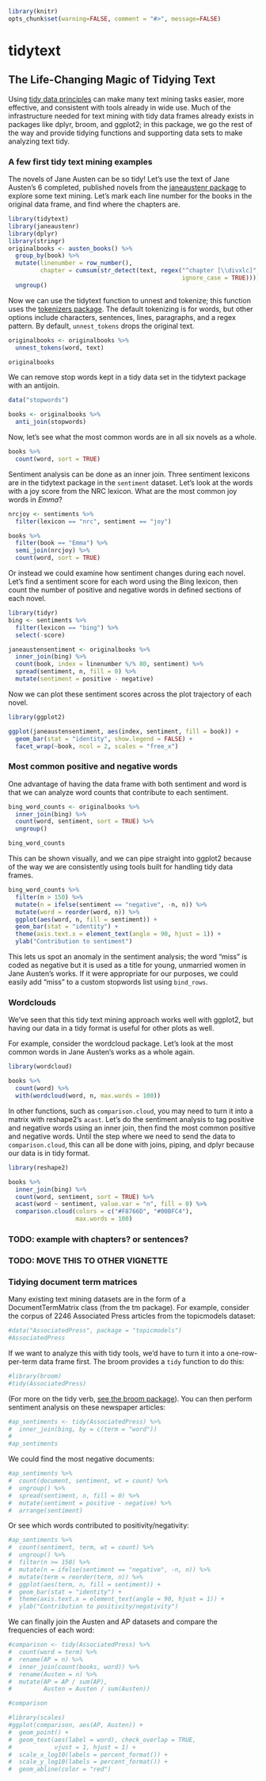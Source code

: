 <!--
%\VignetteEngine{knitr::knitr}
%\VignetteIndexEntry{Introduction to tidytext}
-->

```r
library(knitr)
opts_chunk$set(warning=FALSE, comment = "#>", message=FALSE)
```

# tidytext
## The Life-Changing Magic of Tidying Text

Using [tidy data principles](https://www.jstatsoft.org/article/view/v059i10) can make many text mining tasks easier, more effective, and  consistent with tools already in wide use. Much of the infrastructure needed for text mining with tidy data frames already exists in packages like dplyr, broom, and ggplot2; in this package, we go the rest of the way and provide tidying functions and supporting data sets to make analyzing text tidy.

### A few first tidy text mining examples

The novels of Jane Austen can be so tidy! Let's use the text of Jane Austen's 6 completed, published novels from the [janeaustenr package](https://github.com/juliasilge/janeaustenr) to explore some text mining. Let's mark each line number for the books in the original data frame, and find where the chapters are.


```r
library(tidytext)
library(janeaustenr)
library(dplyr)
library(stringr)
originalbooks <- austen_books() %>%
  group_by(book) %>%
  mutate(linenumber = row_number(),
         chapter = cumsum(str_detect(text, regex("^chapter [\\divxlc]",
                                                 ignore_case = TRUE)))) %>%
  ungroup()
```

Now we can use the tidytext function to unnest and tokenize; this function uses the [tokenizers package](https://github.com/lmullen/tokenizers). The default tokenizing is for words, but other options include characters, sentences, lines, paragraphs, and a regex pattern. By default, `unnest_tokens` drops the original text.

```r
originalbooks <- originalbooks %>%
  unnest_tokens(word, text)

originalbooks
```

We can remove stop words kept in a tidy data set in the tidytext package with an antijoin.

```r
data("stopwords")

books <- originalbooks %>%
  anti_join(stopwords)
```

Now, let's see what the most common words are in all six novels as a whole.

```r
books %>%
  count(word, sort = TRUE)
```

Sentiment analysis can be done as an inner join. Three sentiment lexicons are in the tidytext package in the `sentiment` dataset. Let's look at the words with a joy score from the NRC lexicon. What are the most common joy words in *Emma*?

```r
nrcjoy <- sentiments %>%
  filter(lexicon == "nrc", sentiment == "joy")

books %>%
  filter(book == "Emma") %>%
  semi_join(nrcjoy) %>%
  count(word, sort = TRUE)
```

Or instead we could examine how sentiment changes during each novel. Let's find a sentiment score for each word using the Bing lexicon, then count the number of positive and negative words in defined sections of each novel.

```r
library(tidyr)
bing <- sentiments %>%
  filter(lexicon == "bing") %>%
  select(-score)

janeaustensentiment <- originalbooks %>%
  inner_join(bing) %>%
  count(book, index = linenumber %/% 80, sentiment) %>%
  spread(sentiment, n, fill = 0) %>%
  mutate(sentiment = positive - negative)
```

Now we can plot these sentiment scores across the plot trajectory of each novel.

```r
library(ggplot2)

ggplot(janeaustensentiment, aes(index, sentiment, fill = book)) +
  geom_bar(stat = "identity", show.legend = FALSE) +
  facet_wrap(~book, ncol = 2, scales = "free_x")
```

### Most common positive and negative words

One advantage of having the data frame with both sentiment and word is that we can analyze word counts that contribute to each sentiment.

```r
bing_word_counts <- originalbooks %>%
  inner_join(bing) %>%
  count(word, sentiment, sort = TRUE) %>%
  ungroup()

bing_word_counts
```

This can be shown visually, and we can pipe straight into ggplot2 because of the way we are consistently using tools built for handling tidy data frames.

```r
bing_word_counts %>%
  filter(n > 150) %>%
  mutate(n = ifelse(sentiment == "negative", -n, n)) %>%
  mutate(word = reorder(word, n)) %>%
  ggplot(aes(word, n, fill = sentiment)) +
  geom_bar(stat = "identity") +
  theme(axis.text.x = element_text(angle = 90, hjust = 1)) +
  ylab("Contribution to sentiment")
```

This lets us spot an anomaly in the sentiment analysis; the word "miss" is coded as negative but it is used as a title for young, unmarried women in Jane Austen's works. If it were appropriate for our purposes, we could easily add "miss" to a custom stopwords list using `bind_rows`.

### Wordclouds

We've seen that this tidy text mining approach works well with ggplot2, but having our data in a tidy format is useful for other plots as well.

For example, consider the wordcloud package. Let's look at the most common words in Jane Austen's works as a whole again.

```r
library(wordcloud)

books %>%
  count(word) %>%
  with(wordcloud(word, n, max.words = 100))
```

In other functions, such as `comparison.cloud`, you may need to turn it into a matrix with reshape2's `acast`. Let's do the sentiment analysis to tag positive and negative words using an inner join, then find the most common positive and negative words. Until the step where we need to send the data to `comparison.cloud`, this can all be done with joins, piping, and dplyr because our data is in tidy format.

```r
library(reshape2)

books %>%
  inner_join(bing) %>%
  count(word, sentiment, sort = TRUE) %>%
  acast(word ~ sentiment, value.var = "n", fill = 0) %>%
  comparison.cloud(colors = c("#F8766D", "#00BFC4"),
                   max.words = 100)
```

### TODO: example with chapters? or sentences?


### TODO: MOVE THIS TO OTHER VIGNETTE
### Tidying document term matrices

Many existing text mining datasets are in the form of a DocumentTermMatrix class (from the tm package). For example, consider the corpus of 2246 Associated Press articles from the topicmodels dataset:

```r
#data("AssociatedPress", package = "topicmodels")
#AssociatedPress
```

If we want to analyze this with tidy tools, we'd have to turn it into a one-row-per-term data frame first. The broom provides a `tidy` function to do this:

```r
#library(broom)
#tidy(AssociatedPress)
```

(For more on the tidy verb, [see the broom package](https://github.com/dgrtwo/broom)). You can then perform sentiment analysis on these newspaper articles:

```r
#ap_sentiments <- tidy(AssociatedPress) %>%
#  inner_join(bing, by = c(term = "word"))
#
#ap_sentiments
```

We could find the most negative documents:

```r
#ap_sentiments %>%
#  count(document, sentiment, wt = count) %>%
#  ungroup() %>%
#  spread(sentiment, n, fill = 0) %>%
#  mutate(sentiment = positive - negative) %>%
#  arrange(sentiment)
```

Or see which words contributed to positivity/negativity:

```r
#ap_sentiments %>%
#  count(sentiment, term, wt = count) %>%
#  ungroup() %>%
#  filter(n >= 150) %>%
#  mutate(n = ifelse(sentiment == "negative", -n, n)) %>%
#  mutate(term = reorder(term, n)) %>%
#  ggplot(aes(term, n, fill = sentiment)) +
#  geom_bar(stat = "identity") +
#  theme(axis.text.x = element_text(angle = 90, hjust = 1)) +
#  ylab("Contribution to positivity/negativity")
```

We can finally join the Austen and AP datasets and compare the frequencies of each word:

```r
#comparison <- tidy(AssociatedPress) %>%
#  count(word = term) %>%
#  rename(AP = n) %>%
#  inner_join(count(books, word)) %>%
#  rename(Austen = n) %>%
#  mutate(AP = AP / sum(AP),
#         Austen = Austen / sum(Austen))

#comparison

#library(scales)
#ggplot(comparison, aes(AP, Austen)) +
#  geom_point() +
#  geom_text(aes(label = word), check_overlap = TRUE,
#            vjust = 1, hjust = 1) +
#  scale_x_log10(labels = percent_format()) +
#  scale_y_log10(labels = percent_format()) +
#  geom_abline(color = "red")
```
